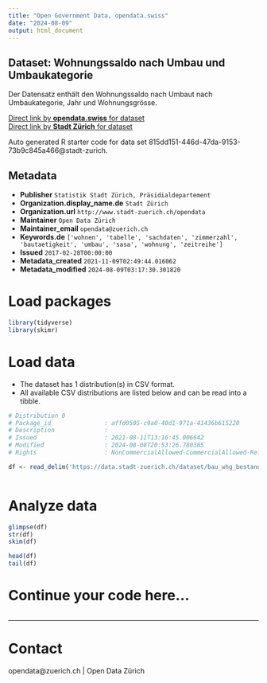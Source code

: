 ```yaml
---
title: "Open Government Data, opendata.swiss"
date: "2024-08-09"
output: html_document
---
```


## Dataset: Wohnungssaldo nach Umbau und Umbaukategorie

Der Datensatz enthält den Wohnungssaldo nach Umbaut nach Umbaukategorie, Jahr und Wohnungsgrösse.

[Direct link by **opendata.swiss** for dataset](https://opendata.swiss/de/dataset/wohnungssaldo-nach-umbau-und-umbaukategorie-seit-2015)<br>
[Direct link by **Stadt Zürich** for dataset](https://data.stadt-zuerich.ch/dataset/bau_whg_bestand_umbau_umbaukat_ea_zizahlkat_kreis_saldo_jahr_od5102)

Auto generated R starter code for data set 815dd151-446d-47da-9153-73b9c845a466@stadt-zurich.

## Metadata

- **Publisher** `Statistik Stadt Zürich, Präsidialdepartement`
- **Organization.display_name.de** `Stadt Zürich`
- **Organization.url** `http://www.stadt-zuerich.ch/opendata`
- **Maintainer** `Open Data Zürich`
- **Maintainer_email** `opendata@zuerich.ch`
- **Keywords.de** `['wohnen', 'tabelle', 'sachdaten', 'zimmerzahl', 'bautaetigkeit', 'umbau', 'sasa', 'wohnung', 'zeitreihe']`
- **Issued** `2017-02-28T00:00:00`
- **Metadata_created** `2021-11-09T02:49:44.016062`
- **Metadata_modified** `2024-08-09T03:17:30.301820`


# Load packages

```r

library(tidyverse)
library(skimr)

```

# Load data

-   The dataset has 1 distribution(s) in CSV format.
-   All available CSV distributions are listed below and can be read into a tibble.

```r

# Distribution 0
# Package_id               : affd0505-c9a0-40d1-971a-41436b615220
# Description              : 
# Issued                   : 2021-08-11T13:16:45.006642
# Modified                 : 2024-08-08T20:53:26.780385
# Rights                   : NonCommercialAllowed-CommercialAllowed-ReferenceNotRequired

df <- read_delim('https://data.stadt-zuerich.ch/dataset/bau_whg_bestand_umbau_umbaukat_ea_zizahlkat_kreis_saldo_jahr_od5102/download/BAU510OD5102.csv')



```

# Analyze data

```r

glimpse(df)
str(df)
skim(df)

head(df)
tail(df)

```

# Continue your code here...

```r

```

------------------------------------------------------------------------

# Contact

opendata@zuerich.ch | Open Data Zürich
